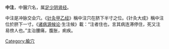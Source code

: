 '''中注'''，中醫穴名，属[[足少阴肾经|足少阴肾经]]。

中注是冲脉交会穴。《[[针灸甲乙经|针灸甲乙经]]》稱中注穴在脐下半寸之位。《针灸大成》稱中注位於脐下一寸。《[[诸病源候论|诸病源候论]]·生注候》載：“注者住也，言其病连滞停住，死又注易傍人也。”主治腰痛，腹胀，痢疾。

[[Category:腧穴|Category:腧穴]]